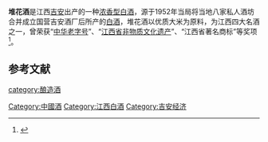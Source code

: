 {{中国非物质文化遗产 
| 级别 = 省
|名称 = 堆花酒酿造技艺
|子项 = 
|图片 = 
|申报地区或单位 = [[吉安|吉安]]
|序号 = 116
|编号项目 = Ⅷ-13 
|登录时间 = 2010年
|备注 = 第三批省级非遗项目
|分类 = 传统技艺
|省区市 = 江西省
}}
'''堆花酒'''是江西[[吉安|吉安]]出产的一种[[浓香型白酒|浓香型白酒]]，源于1952年当局将当地八家私人酒坊合并成立国营吉安酒厂后所产的[[中国烧酒|白酒]]，堆花酒以优质大米为原料，为江西四大名酒之一，曾荣获“[[中华老字号|中华老字号]]”、“[[江西省|江西省]][[非物质文化遗产|非物质文化遗产]]”、“江西省著名商标”等奖项<ref name=ls>{{cite web|url=https://ijx.ifeng.com/6373857/news.shtml?&back |title=堆花酒：庐陵文化的密匙|language=Zh-hans|accessdate=2018年2月10日}}</ref>。

==参考文献==
{{reflist}}
{{饮料小作品}}
{{中華酒文化}}

[[category:酿造酒|category:酿造酒]]
[[Category:中國酒|Category:中國酒]]
[[Category:江西白酒|Category:江西白酒]]
[[Category:吉安经济|Category:吉安经济]]